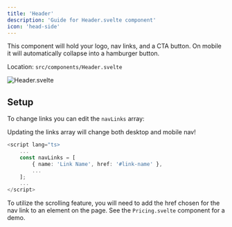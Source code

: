 ```yaml
---
title: 'Header'
description: 'Guide for Header.svelte component'
icon: 'head-side'
---
```


This component will hold your logo, nav links, and a CTA button. On mobile it will automatically collapse into a hamburger button.

Location: `src/components/Header.svelte`

![Header.svelte](/images/Header.png)

## Setup
To change links you can edit the `navLinks` array:

<Note>Updating the links array will change both desktop and mobile nav!</Note>

```typescript Header.svelte
<script lang="ts>
    ...
    const navLinks = [
        { name: 'Link Name', href: '#link-name' },
        ...
    ];
    ...
</script>
```
<Note>To utilize the scrolling feature, you will need to add the href chosen for the nav link to an element on the page. See the `Pricing.svelte` component for a demo.</Note>